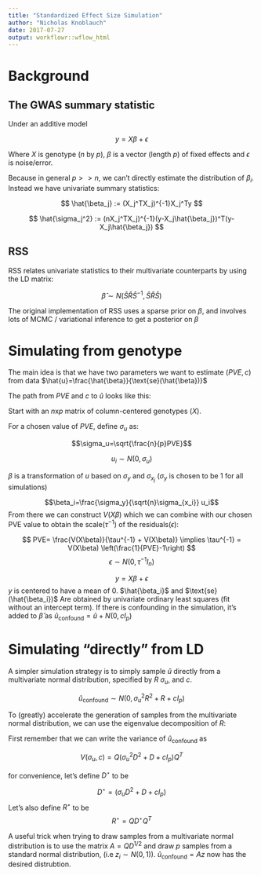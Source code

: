 ```yaml
---
title: "Standardized Effect Size Simulation"
author: "Nicholas Knoblauch"
date: 2017-07-27
output: workflowr::wflow_html
---
```





# Background


## The GWAS summary statistic

Under an additive model

$$ y= X \beta + \epsilon$$

Where $X$ is genotype ($n$ by $p$), $\beta$ is a vector (length $p$) of fixed effects and $\epsilon$ is noise/error.

Because in general $p >>n$, we can't directly estimate the distribution of $\beta_i$.  Instead we have univariate summary statistics:

$$ \hat{\beta_j} := (X_j^TX_j)^{-1}X_j^Ty $$

$$ \hat{\sigma_j^2} := (nX_j^TX_j)^{-1}(y-X_j\hat{\beta_j})^T(y-X_j\hat{\beta_j}) $$

## RSS

RSS relates univariate statistics to their multivariate counterparts by using the LD matrix:

$$ \hat{\beta} \sim N(\hat{S}\hat{R}\hat{S}^{-1},\hat{S}\hat{R}\hat{S}) $$

The original implementation of RSS uses a sparse prior on $\beta$, and involves lots of MCMC / variational inference to get a posterior on $\beta$










# Simulating from genotype

The main idea is that we have two parameters we want to estimate ($PVE,c$) from data $\hat{u}=\frac{\hat{\beta}}{\text{se}(\hat{\beta})}$

The path from $PVE$ and $c$  to $\hat{u}$ looks like this:

Start with an $n$x$p$ matrix of column-centered genotypes ($X$).

For a chosen value of $PVE$, define $\sigma_u$ as:

$$\sigma_u=\sqrt{\frac{n}{p}PVE}$$

$$u_i \sim N(0,\sigma_u)$$

$\beta$ is a transformation of $u$ based on $\sigma_y$ and $\sigma_{x_j}$ ($\sigma_y$ is chosen to be 1 for all simulations)


$$\beta_i=\frac{\sigma_y}{\sqrt{n}\sigma_{x_i}} u_i$$
From there we can construct $V(X\beta)$ which we can combine with our chosen PVE value to obtain the scale($\tau^{-1}$) of the residuals($\epsilon$):

$$ PVE= \frac{V(X\beta)}{\tau^{-1} + V(X\beta)} \implies \tau^{-1} = V(X\beta) \left(\frac{1}{PVE}-1\right)  $$
$$\epsilon \sim N(0,\tau^{-1}I_n)$$


$$ y= X \beta + \epsilon $$
$y$ is centered to have a mean of $0$. $\hat{\beta_i}$ and $\text{se}(\hat{\beta_i})$ Are obtained by univariate ordinary least squares (fit without an intercept term). If there is confounding in the simulation, it's added to $\hat{\beta}$ as $\hat{u}_{\text{confound}}=\hat{u}+N(0,c I_p)$


# Simulating "directly" from LD

A simpler simulation strategy is to simply sample $\hat{u}$ directly from a multivariate normal distribution, specified by $R$ $\sigma_u$, and $c$.


$$\hat{u}_{\text{confound}} \sim N(0,\sigma_u^2R^2+R+c I_p)$$

To (greatly) accelerate the generation of samples from the multivariate normal distribution, we can use the eigenvalue decomposition of $R$:

First remember that we can write the variance of $\hat{u}_{\text{confound}}$ as 

$$V(\sigma_u,c)=Q(\sigma^2_uD^2+D+c I_p)Q^{T}$$

for convenience, let's define $D^\star$ to be 

$$D^{\star}=(\sigma_uD^2+D+c I_p)$$
Let's also define $R^\star$ to be 
$$R^\star=Q D^{\star}Q^{T}$$

A useful trick when trying to draw samples from a multivariate normal distribution
is to use the matrix $A=QD^{1/2}$ and  draw $p$ samples from a standard normal distribution, (i.e $z_i \sim N(0,1)$).  $\hat{u}_{\text{confound}}=Az$ now has the desired distrubtion.



